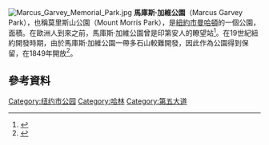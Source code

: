 [[File:Marcus_Garvey_Memorial_Park.jpg|thumb]]
{{coord|40.804487|-73.943696|region:US_type:landmark|display=title}}
'''馬庫斯·加維公園'''（Marcus Garvey Park），也稱莫里斯山公園（Mount Morris Park），是[[紐約市|紐約市]][[曼哈頓|曼哈頓]]的一個公園，面積{{convert|20.17|acre|m2|sing=on}}。在歐洲人到來之前，馬庫斯·加維公園曾是印第安人的瞭望站<ref name="tunnel">{{Cite news|url = http://query.nytimes.com/gst/abstract.html?res=9900E6DF1630E13BBC4951DFB766838D629EDE|title = Snake Hill Tunnel Proposed by Levy|last = |first = |date = January 21, 1936|work = [[New_York_Times|New York Times]]|access-date = 2 May 2015|via = }}</ref>。在19世紀紐約開發時期，由於馬庫斯·加維公園一帶多石山較難開發，因此作為公園得到保留，在1849年開放<ref>{{Cite news|url = |title = Harlem: Valley of Myths|last = Peck|first = Richard|date = April 11, 1976|work = New York Times|access-date = |via = }}</ref>。
==參考資料==
{{Reflist}}

[[Category:纽约市公园|Category:纽约市公园]]
[[Category:哈林|Category:哈林]]
[[Category:第五大道|Category:第五大道]]
